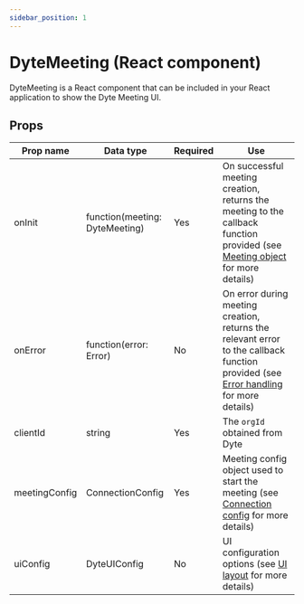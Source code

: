 ```yaml
---
sidebar_position: 1
---
```


# DyteMeeting (React component)

DyteMeeting is a React component that can be included in your React application to show the Dyte Meeting UI.

## Props

| Prop name     | Data type                      | Required | Use                                                                                                                                                       |
| ------------- | ------------------------------ | -------- | --------------------------------------------------------------------------------------------------------------------------------------------------------- |
| onInit        | function(meeting: DyteMeeting) | Yes      | On successful meeting creation, returns the meeting to the callback function provided (see [Meeting object](./meeting) for more details)                  |
| onError       | function(error: Error)         | No       | On error during meeting creation, returns the relevant error to the callback function provided (see [Error handling](./../usage#errors) for more details) |
| clientId      | string                         | Yes      | The `orgId` obtained from Dyte                                                                                                                            |
| meetingConfig | ConnectionConfig               | Yes      | Meeting config object used to start the meeting (see [Connection config](./connection-config) for more details)                                           |
| uiConfig      | DyteUIConfig                   | No       | UI configuration options (see [UI layout](./dye-ui-config) for more details)                                                                              |
